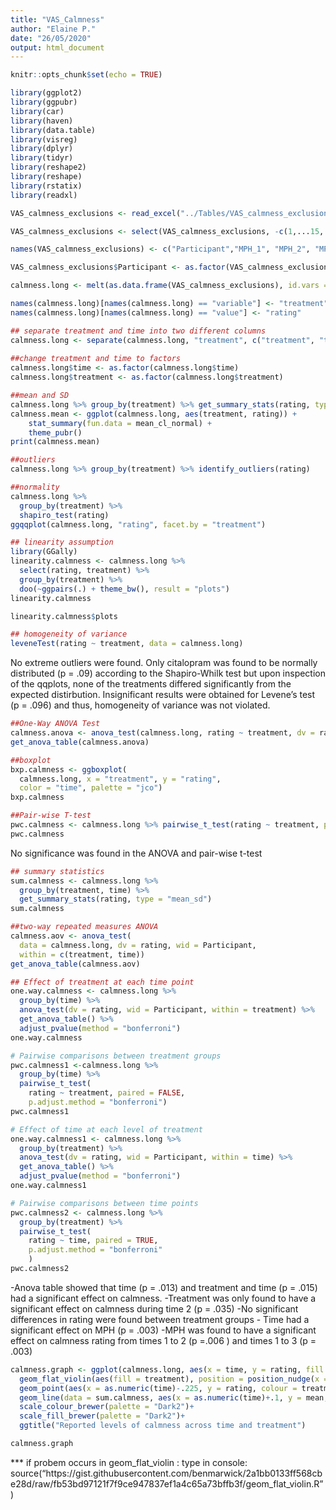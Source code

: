 ```yaml
---
title: "VAS_Calmness"
author: "Elaine P."
date: "26/05/2020"
output: html_document
---
```


```r
knitr::opts_chunk$set(echo = TRUE)
```

```r
library(ggplot2)
library(ggpubr)
library(car)
library(haven)
library(data.table)
library(visreg)
library(dplyr)
library(tidyr)
library(reshape2)
library(reshape)
library(rstatix)
library(readxl)

VAS_calmness_exclusions <- read_excel("../Tables/VAS_calmness_exclusions.xlsx")

VAS_calmness_exclusions <- select(VAS_calmness_exclusions, -c(1,...15, ...16))

names(VAS_calmness_exclusions) <- c("Participant","MPH_1", "MPH_2", "MPH_3", "ATM_1", "ATM_2", "ATM_3", "CIT_1", "CIT_2", "CIT_3", "PLA_1", "PLA_2", "PLA_3")

VAS_calmness_exclusions$Participant <- as.factor(VAS_calmness_exclusions$Participant)

calmness.long <- melt(as.data.frame(VAS_calmness_exclusions), id.vars = "Participant", variable.name = "treatment", value.name = "rating")

names(calmness.long)[names(calmness.long) == "variable"] <- "treatment"
names(calmness.long)[names(calmness.long) == "value"] <- "rating"

## separate treatment and time into two different columns
calmness.long <- separate(calmness.long, "treatment", c("treatment", "time"), sep = "_")
 
##change treatment and time to factors 
calmness.long$time <- as.factor(calmness.long$time)
calmness.long$treatment <- as.factor(calmness.long$treatment)

```

```r
##mean and SD
calmness.long %>% group_by(treatment) %>% get_summary_stats(rating, type = "mean_sd")
calmness.mean <- ggplot(calmness.long, aes(treatment, rating)) +
    stat_summary(fun.data = mean_cl_normal) +
    theme_pubr()
print(calmness.mean)

##outliers
calmness.long %>% group_by(treatment) %>% identify_outliers(rating)

##normality 
calmness.long %>%
  group_by(treatment) %>%
  shapiro_test(rating)
ggqqplot(calmness.long, "rating", facet.by = "treatment")

## linearity assumption 
library(GGally)
linearity.calmness <- calmness.long %>%
  select(rating, treatment) %>%
  group_by(treatment) %>%
  doo(~ggpairs(.) + theme_bw(), result = "plots")
linearity.calmness

linearity.calmness$plots

## homogeneity of variance 
leveneTest(rating ~ treatment, data = calmness.long)
```
No extreme outliers were found.
Only citalopram was found to be normally distributed (p = .09) according to the Shapiro-Whilk test but upon inspection of the qqplots, none of the treatments differed significantly from the expected distirbution.
Insignificant results were obtained for Levene's test (p = .096) and thus, homogeneity of variance was not violated.

```r
##One-Way ANOVA Test
calmness.anova <- anova_test(calmness.long, rating ~ treatment, dv = rating, wid = Participant)
get_anova_table(calmness.anova)

##boxplot
bxp.calmness <- ggboxplot(
  calmness.long, x = "treatment", y = "rating",
  color = "time", palette = "jco")
bxp.calmness

##Pair-wise T-test
pwc.calmness <- calmness.long %>% pairwise_t_test(rating ~ treatment, paired = FALSE, p.adjust.method = "bonferroni")
pwc.calmness

```
No significance was found in the ANOVA and pair-wise t-test


```r
## summary statistics 
sum.calmness <- calmness.long %>%
  group_by(treatment, time) %>%
  get_summary_stats(rating, type = "mean_sd")
sum.calmness

##two-way repeated measures ANOVA 
calmness.aov <- anova_test(
  data = calmness.long, dv = rating, wid = Participant,
  within = c(treatment, time))
get_anova_table(calmness.aov)

## Effect of treatment at each time point
one.way.calmness <- calmness.long %>%
  group_by(time) %>%
  anova_test(dv = rating, wid = Participant, within = treatment) %>%
  get_anova_table() %>%
  adjust_pvalue(method = "bonferroni")
one.way.calmness

# Pairwise comparisons between treatment groups
pwc.calmness1 <-calmness.long %>%
  group_by(time) %>%
  pairwise_t_test(
    rating ~ treatment, paired = FALSE,
    p.adjust.method = "bonferroni")
pwc.calmness1

# Effect of time at each level of treatment
one.way.calmness1 <- calmness.long %>%
  group_by(treatment) %>%
  anova_test(dv = rating, wid = Participant, within = time) %>%
  get_anova_table() %>%
  adjust_pvalue(method = "bonferroni")
one.way.calmness1

# Pairwise comparisons between time points
pwc.calmness2 <- calmness.long %>%
  group_by(treatment) %>%
  pairwise_t_test(
    rating ~ time, paired = TRUE,
    p.adjust.method = "bonferroni"
    )
pwc.calmness2
```

-Anova table showed that time (p = .013) and treatment and time (p = .015) had a significant effect on calmness.
-Treatment was only found to have a significant effect on calmness during time 2 (p = .035)
-No significant differences in rating were found between treatment groups 
- Time had a significant effect on MPH (p = .003)
-MPH was found to have a significant effect on calmness rating from times 1 to 2 (p =.006 ) and times 1 to 3 (p = .003)

```r
calmness.graph <- ggplot(calmness.long, aes(x = time, y = rating, fill = treatment)) +
  geom_flat_violin(aes(fill = treatment), position = position_nudge(x = .15, y = 0), adjust = 1.5, trim = FALSE, alpha = .25, colour = NA) +
  geom_point(aes(x = as.numeric(time)-.225, y = rating, colour = treatment), position = position_jitter(width = .05), size = .25, shape = 20)  + geom_boxplot(aes(x = time, y = rating, fill = treatment), outlier.shape = NA, alpha = .5, width = .225, colour = "black") +
  geom_line(data = sum.calmness, aes(x = as.numeric(time)+.1, y = mean, group = treatment, colour = treatment), linetype = 3, size = .6) + geom_point(data = sum.calmness, aes(x = as.numeric(time)+.1, y = mean, group = treatment, colour = treatment), shape = 18) +
  scale_colour_brewer(palette = "Dark2")+
  scale_fill_brewer(palette = "Dark2")+
  ggtitle("Reported levels of calmness across time and treatment")

calmness.graph
```
*** if probem occurs in geom_flat_violin : type in console: source("https://gist.githubusercontent.com/benmarwick/2a1bb0133ff568cbe28d/raw/fb53bd97121f7f9ce947837ef1a4c65a73bffb3f/geom_flat_violin.R") 